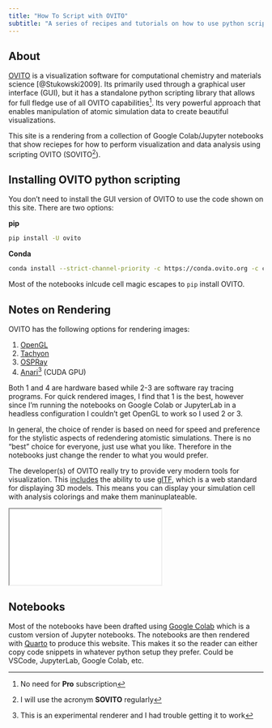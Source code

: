 ```yaml
---
title: "How To Script with OVITO"
subtitle: "A series of recipes and tutorials on how to use python scripting with OVITO"
---
```


## About

[OVITO](https://ovito.org) is a visualization software for computational chemistry and materials science [@Stukowski2009]. Its primarily used through a graphical user interface (GUI), but it has a standalone python scripting library that allows for full fledge use of all OVITO capabilities^[No need for **Pro** subscription]. Its very powerful approach that enables manipulation of atomic simulation data to create beautiful visualizations.

This site is a rendering from a collection of Google Colab/Jupyter notebooks that show reciepes for how to perform visualization and data analysis using scripting OVITO (SOVITO^[I will use the acronym **SOVITO** regularly]).

## Installing OVITO python scripting

You don't need to install the GUI version of OVITO to use the code shown on this site. There are two options:

**pip**
```bash
pip install -U ovito
```

**Conda**
```bash
conda install --strict-channel-priority -c https://conda.ovito.org -c conda-forge ovito=3
```

:::::: {.callout-note}
Most of the notebooks inlcude cell magic escapes to `pip` install OVITO.
:::

## Notes on Rendering

OVITO has the following options for rendering images:

1. [OpenGL](https://www.ovito.org/manual/python/modules/ovito_vis.html#ovito.vis.OpenGLRenderer)
2. [Tachyon](https://www.ovito.org/manual/python/modules/ovito_vis.html#ovito.vis.TachyonRenderer)
3. [OSPRay](https://www.ovito.org/manual/python/modules/ovito_vis.html#ovito.vis.OSPRayRenderer)
4. [Anari^[This is an experimental renderer and I had trouble getting it to work] (CUDA GPU)](https://www.ovito.org/manual/python/modules/ovito_vis.html#ovito.vis.AnariRenderer)

Both 1 and 4 are hardware based while 2-3 are software ray tracing programs. For quick rendered images, I find that 1 is the best, however since I'm running the notebooks on Google Colab or JupyterLab in a headless configuration I couldn't get OpenGL to work so I used 2 or 3. 

In general, the choice of render is based on need for speed and preference for the stylistic aspects of redendering atomistic simulations. There is no "best" choice for everyone, just use what you like. Therefore in the notebooks just change the render to what you would prefer.

::: {.callout-tip}
The developer(s) of OVITO really try to provide very modern tools for visualization. This [includes](https://www.ovito.org/docs/dev/reference/file_formats/output/gltf.html) the ability to use [glTF](https://en.wikipedia.org/wiki/GlTF), which is a web standard for displaying 3D models. This means you can display your simulation cell with analysis colorings and make them maninuplateable.
:::

<iframe src="resources/C60-FCC-Pillar/index.html"></iframe>


## Notebooks

Most of the notebooks have been drafted using [Google Colab](https://colab.research.google.com/) which is a custom version of Jupyter notebooks. The notebooks are then rendered with [Quarto](https://quarto.org/) to produce this website. This makes it so the reader can either copy code snippets in whatever python setup they prefer. Could be VSCode, JupyterLab, Google Colab, etc.